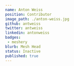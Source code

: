 ---
name: Anton Weiss
position: Contributor
image_path: ./anton-weiss.jpg
github: antweiss
twitter: antweiss
linkedin: antonweiss
badges:
 - meshery
blurb: Mesh Head
status: Inactive
published: true
---
